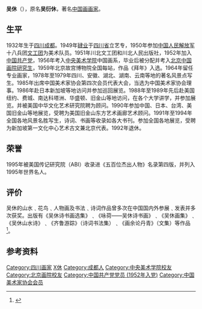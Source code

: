 {{BLPsources}}
'''吴休'''（{{bd|1932年}}），原名'''吴衍休'''，著名[[中国画|中国画]][[画家|画家]]。

==生平==
1932年生于[[四川|四川]][[成都|成都]]。1949年[[肄业|肄业]]于[[四川省|四川省]]立艺专，1950年参加[[中国人民解放军|中国人民解放军]]十八兵团[[文工团|文工团]]为美术队员。1951年川北文工团和川北人民出版社，1952年加入[[中国共产党|中国共产党]]，1956年考入[[中央美术学院|中央美术学院]]中国画系，毕业后被分配并考入[[北京中国画院|北京中国画院]][[研究生|研究生]]，1959年北京故宫博物院全国每站，作品《拜年》入选。1964年留任专业画家，1978年至1979年四川、安徽、湖北、湖南、云南等地的著名风景点写生。1985年出席中国美术家协会第四次会员代表大会，当选为中国美术家协会理事。1986年赴日本新加坡等地访问并参加巡回展览。1988年至1989年先后赴美国纽约、费城、南达科塔洲、华盛顿、旧金山等地访问，在各个大学讲学，并参加展览。并被美国中华文化艺术研究院聘为顾问。1990年参加中国、日本、台湾、美国旧金山等地展览，受聘为美国旧金山东方艺术画廊艺术顾问。1991年至1994年全国各地风景名胜写生，诗词、书画等收录如各大书刊。参加全国各地展览，受聘为新加坡第一文化中心艺术古文兼北京代表。1992年退休。

==荣誉==
1995年被美国传记研究院（ABI）收录进《五百位杰出人物》名录第四版，并列入1995年世界名人。

==评价==
吴休的山水﹑花鸟﹑人物画及书法﹑诗词作品曾多次在中国国内外参展﹑发表并多次获奖。出版有《吴休诗书画选集》﹑《咏荷——吴休诗书画》﹑《吴休画集》﹑《吴休山水诗》﹑《齐鲁游踪》（诗词书法集）﹑《画余论丹青》（文集）等作品<ref>{{cite web|title=吴休:笔墨书真情|url=http://www.bbtnews.com.cn/2015/1201/130085.shtml|website=北京商报网|date=2015-12-01|accessdate=2018-04-12|archive-date=2018-04-13|archive-url=https://web.archive.org/web/20180413125022/http://www.bbtnews.com.cn/2015/1201/130085.shtml|dead-url=no}}</ref>。

==参考资料==
{{reflist}}

{{Authority control}}
{{DEFAULTSORT:W}}
[[Category:四川画家|Category:四川画家]]
[[Category:吴姓|X休]]
[[Category:成都人|Category:成都人]]
[[Category:中央美术学院校友|Category:中央美术学院校友]]
[[Category:北京画院校友|Category:北京画院校友]]
[[Category:中国共产党党员_(1952年入党)|Category:中国共产党党员 (1952年入党)]]
[[Category:中国美术家协会会员|Category:中国美术家协会会员]]